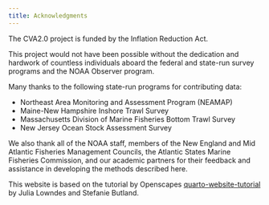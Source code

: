 ```yaml
---
title: Acknowledgments
---
```

The CVA2.0 project is funded by the Inflation Reduction Act. 

This project would not have been possible without the dedication and hardwork of countless individuals aboard the federal and state-run survey programs and the NOAA Observer program. 

Many thanks to the following state-run programs for contributing data:

* Northeast Area Monitoring and Assessment Program (NEAMAP)
* Maine-New Hampshire Inshore Trawl Survey
* Massachusetts Division of Marine Fisheries Bottom Trawl Survey
* New Jersey Ocean Stock Assessment Survey

We also thank all of the NOAA staff, members of the New England and Mid Atlantic Fisheries Management Councils, the Atlantic States Marine Fisheries Commission, and our academic partners for their feedback and assistance in developing the methods described here. 

This website is based on the tutorial by Openscapes [quarto-website-tutorial](https://github.com/Openscapes/quarto-website-tutorial) by Julia Lowndes and Stefanie Butland.
